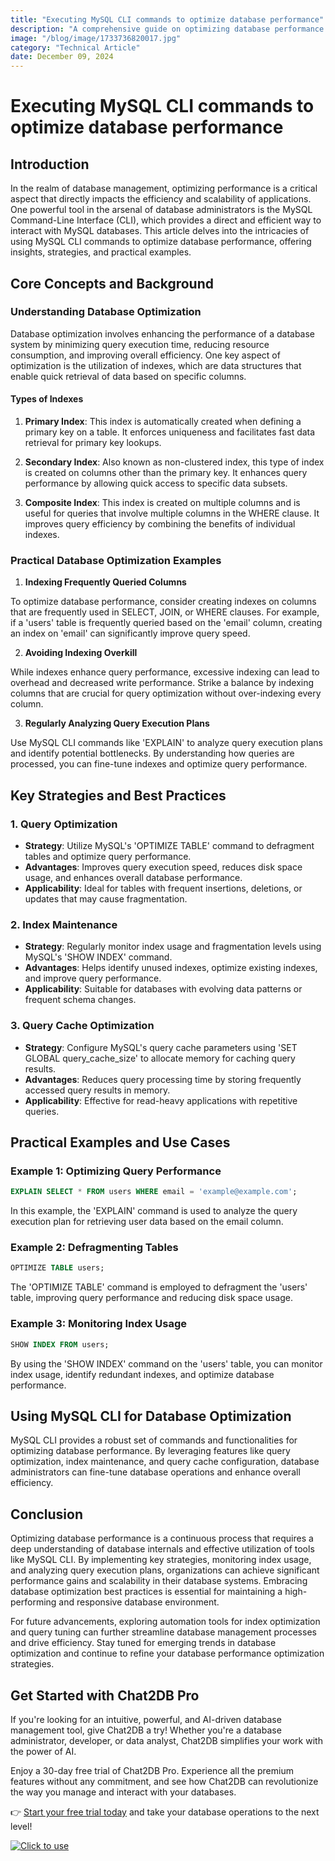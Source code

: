 ```yaml
---
title: "Executing MySQL CLI commands to optimize database performance"
description: "A comprehensive guide on optimizing database performance using MySQL CLI commands, covering key strategies, techniques, and practical examples."
image: "/blog/image/1733736820017.jpg"
category: "Technical Article"
date: December 09, 2024
---
```


# Executing MySQL CLI commands to optimize database performance


<Authors date="December 09, 2024">
  <Author name="Rowan Hill" link="https://chat2db.ai" />
</Authors>

## Introduction

In the realm of database management, optimizing performance is a critical aspect that directly impacts the efficiency and scalability of applications. One powerful tool in the arsenal of database administrators is the MySQL Command-Line Interface (CLI), which provides a direct and efficient way to interact with MySQL databases. This article delves into the intricacies of using MySQL CLI commands to optimize database performance, offering insights, strategies, and practical examples.

## Core Concepts and Background

### Understanding Database Optimization

Database optimization involves enhancing the performance of a database system by minimizing query execution time, reducing resource consumption, and improving overall efficiency. One key aspect of optimization is the utilization of indexes, which are data structures that enable quick retrieval of data based on specific columns.

#### Types of Indexes

1. **Primary Index**: This index is automatically created when defining a primary key on a table. It enforces uniqueness and facilitates fast data retrieval for primary key lookups.

2. **Secondary Index**: Also known as non-clustered index, this type of index is created on columns other than the primary key. It enhances query performance by allowing quick access to specific data subsets.

3. **Composite Index**: This index is created on multiple columns and is useful for queries that involve multiple columns in the WHERE clause. It improves query efficiency by combining the benefits of individual indexes.

### Practical Database Optimization Examples

1. **Indexing Frequently Queried Columns**

To optimize database performance, consider creating indexes on columns that are frequently used in SELECT, JOIN, or WHERE clauses. For example, if a 'users' table is frequently queried based on the 'email' column, creating an index on 'email' can significantly improve query speed.

2. **Avoiding Indexing Overkill**

While indexes enhance query performance, excessive indexing can lead to overhead and decreased write performance. Strike a balance by indexing columns that are crucial for query optimization without over-indexing every column.

3. **Regularly Analyzing Query Execution Plans**

Use MySQL CLI commands like 'EXPLAIN' to analyze query execution plans and identify potential bottlenecks. By understanding how queries are processed, you can fine-tune indexes and optimize query performance.

## Key Strategies and Best Practices

### 1. Query Optimization

- **Strategy**: Utilize MySQL's 'OPTIMIZE TABLE' command to defragment tables and optimize query performance.
- **Advantages**: Improves query execution speed, reduces disk space usage, and enhances overall database performance.
- **Applicability**: Ideal for tables with frequent insertions, deletions, or updates that may cause fragmentation.

### 2. Index Maintenance

- **Strategy**: Regularly monitor index usage and fragmentation levels using MySQL's 'SHOW INDEX' command.
- **Advantages**: Helps identify unused indexes, optimize existing indexes, and improve query performance.
- **Applicability**: Suitable for databases with evolving data patterns or frequent schema changes.

### 3. Query Cache Optimization

- **Strategy**: Configure MySQL's query cache parameters using 'SET GLOBAL query_cache_size' to allocate memory for caching query results.
- **Advantages**: Reduces query processing time by storing frequently accessed query results in memory.
- **Applicability**: Effective for read-heavy applications with repetitive queries.

## Practical Examples and Use Cases

### Example 1: Optimizing Query Performance

```sql
EXPLAIN SELECT * FROM users WHERE email = 'example@example.com';
```

In this example, the 'EXPLAIN' command is used to analyze the query execution plan for retrieving user data based on the email column.

### Example 2: Defragmenting Tables

```sql
OPTIMIZE TABLE users;
```

The 'OPTIMIZE TABLE' command is employed to defragment the 'users' table, improving query performance and reducing disk space usage.

### Example 3: Monitoring Index Usage

```sql
SHOW INDEX FROM users;
```

By using the 'SHOW INDEX' command on the 'users' table, you can monitor index usage, identify redundant indexes, and optimize database performance.

## Using MySQL CLI for Database Optimization

MySQL CLI provides a robust set of commands and functionalities for optimizing database performance. By leveraging features like query optimization, index maintenance, and query cache configuration, database administrators can fine-tune database operations and enhance overall efficiency.

## Conclusion

Optimizing database performance is a continuous process that requires a deep understanding of database internals and effective utilization of tools like MySQL CLI. By implementing key strategies, monitoring index usage, and analyzing query execution plans, organizations can achieve significant performance gains and scalability in their database systems. Embracing database optimization best practices is essential for maintaining a high-performing and responsive database environment.

For future advancements, exploring automation tools for index optimization and query tuning can further streamline database management processes and drive efficiency. Stay tuned for emerging trends in database optimization and continue to refine your database performance optimization strategies.


## Get Started with Chat2DB Pro

If you're looking for an intuitive, powerful, and AI-driven database management tool, give Chat2DB a try! Whether you're a database administrator, developer, or data analyst, Chat2DB simplifies your work with the power of AI.

Enjoy a 30-day free trial of Chat2DB Pro. Experience all the premium features without any commitment, and see how Chat2DB can revolutionize the way you manage and interact with your databases.

👉 [Start your free trial today](https://chat2db.ai/pricing) and take your database operations to the next level!


[![Click to use](/image/blog/bg/chat2db.jpg)](https://chat2db.ai/)
